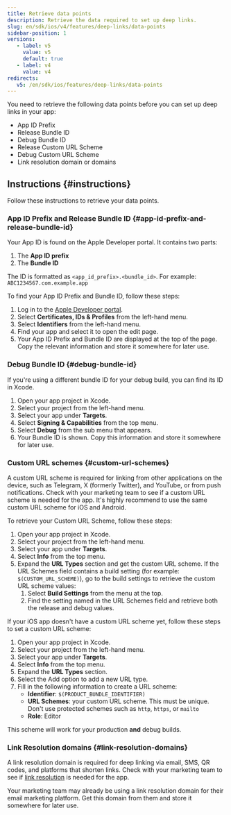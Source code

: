 ```yaml
---
title: Retrieve data points
description: Retrieve the data required to set up deep links.
slug: en/sdk/ios/v4/features/deep-links/data-points
sidebar-position: 1
versions:
   - label: v5
     value: v5
     default: true
   - label: v4
     value: v4
redirects:
   v5: /en/sdk/ios/features/deep-links/data-points
---
```


You need to retrieve the following data points before you can set up deep links in your app:

-  App ID Prefix
-  Release Bundle ID
-  Debug Bundle ID
-  Release Custom URL Scheme
-  Debug Custom URL Scheme
-  Link resolution domain or domains

## Instructions {#instructions}

Follow these instructions to retrieve your data points.

### App ID Prefix and Release Bundle ID {#app-id-prefix-and-release-bundle-id}

Your App ID is found on the Apple Developer portal. It contains two parts:

1. The **App ID prefix**
2. The **Bundle ID**

The ID is formatted as `<app_id_prefix>.<bundle_id>`. For example: `ABC1234567.com.example.app`

To find your App ID Prefix and Bundle ID, follow these steps:

1. Log in to the [Apple Developer portal](https://developer.apple.com/account/).
2. Select **Certificates, IDs & Profiles** from the left-hand menu.
3. Select **Identifiers** from the left-hand menu.
4. Find your app and select it to open the edit page.
5. Your App ID Prefix and Bundle ID are displayed at the top of the page. Copy the relevant information and store it somewhere for later use.

### Debug Bundle ID {#debug-bundle-id}

If you're using a different bundle ID for your debug build, you can find its ID in Xcode.

1. Open your app project in Xcode.
2. Select your project from the left-hand menu.
3. Select your app under **Targets**.
4. Select **Signing & Capabilities** from the top menu.
5. Select **Debug** from the sub menu that appears.
6. Your Bundle ID is shown. Copy this information and store it somewhere for later use.

### Custom URL schemes {#custom-url-schemes}

<Callout type="tip">

A custom URL scheme is required for linking from other applications on the device, such as Telegram, X (formerly Twitter), and YouTube, or from push notifications. Check with your marketing team to see if a custom URL scheme is needed for the app. It's highly recommend to use the same custom URL scheme for iOS and Android.

</Callout>

To retrieve your Custom URL Scheme, follow these steps:

1. Open your app project in Xcode.
2. Select your project from the left-hand menu.
3. Select your app under **Targets**.
4. Select **Info** from the top menu.
5. Expand the **URL Types** section and get the custom URL scheme. If the URL Schemes field contains a build setting (for example: `$(CUSTOM_URL_SCHEME)`), go to the build settings to retrieve the custom URL scheme values:
   1. Select **Build Settings** from the menu at the top.
   2. Find the setting named in the URL Schemes field and retrieve both the release and debug values.

If your iOS app doesn't have a custom URL scheme yet, follow these steps to set a custom URL scheme:

1. Open your app project in Xcode.
2. Select your project from the left-hand menu.
3. Select your app under **Targets**.
4. Select **Info** from the top menu.
5. Expand the **URL Types** section.
6. Select the Add option to add a new URL type.
7. Fill in the following information to create a URL scheme:
   -  **Identifier**: `$(PRODUCT_BUNDLE_IDENTIFIER)`
   -  **URL Schemes**: your custom URL scheme. This must be unique. Don't use protected schemes such as `http`, `https`, or `mailto`
   -  **Role**: Editor

This scheme will work for your production **and** debug builds.

### Link Resolution domains {#link-resolution-domains}

<Callout type="tip">

A link resolution domain is required for deep linking via email, SMS, QR codes, and platforms that shorten links. Check with your marketing team to see if [link resolution](https://help.adjust.com/en/article/link-resolution) is needed for the app.

</Callout>

Your marketing team may already be using a link resolution domain for their email marketing platform. Get this domain from them and store it somewhere for later use.
